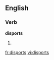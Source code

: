 ==English==

===Verb===
'''disports'''

# {{third-person singular of|[[disport]]}}

[[fr:disports]]
[[vi:disports]]